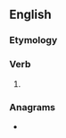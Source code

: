 ==English==

===Etymology===
{{suffix|en|trouble|est}}

===Verb===
{{head|en|verb form}}

# {{en-archaic second-person singular of|trouble|lang=en}}

===Anagrams===
* {{anagrams|en|a=belorsttu|sublettor}}